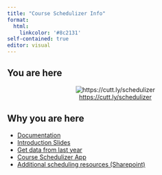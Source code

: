 ```yaml
---
title: "Course Schedulizer Info"
format: 
  html:
    linkcolor: '#8c2131'
self-contained: true
editor: visual
---
```




## You are here

<style>
div.centered {
  text-align: center;
}
</style>

::: {.centered}

![<https://cutt.ly/schedulizer>](images/schedulizer-qr.svg)

:::

## Why you are here

* [Documentation](using-schedulizer.html)
* [Introduction Slides](schedulizer-slides.html)
* [Get data from last year](https://reports.calvin.edu/Reports/report/Departmental%20Reports/Course%20Section%20Report)
* [Course Schedulizer App](https://senior-knights.github.io/course-schedulizer/#/)
* [Additional scheduling resources (Sharepoint)](https://calvincollege.sharepoint.com/:f:/r/acad-admin/Chairs%20Resources/Class%20Schedule%20Process?csf=1&web=1&e=TyiOMT)

<!-- * [Schedule Report (WIP)](data/workday/Schedule-Data-Entry.html) -->